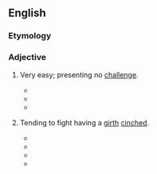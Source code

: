 ==English==

===Etymology===
{{suffix|en|cinch|y}}

===Adjective===
{{en-adj}}

# {{lb|en|informal}} Very easy; presenting no [[challenge]].
#* {{quote-book|en|year=1992 |title=Fixin' to Die |author=Jerry Oster |page=106 |ISBN=|passage=She hates rap. Rap is for teeds." "What are teeds, anyway?" "That's '''cinchy''', dude. They're tedious people." }}
#* {{quote-book|en|year=2013 |title=Reading with Meaning|author=Debbie Miller |page= |ISBN=|passage=It's '''cinchy''' for me, but I still like to read it.}}
#* {{quote-book|en|year=2015 |title=Melonhead and the Later Gator Plan|author=Katy Kelly |page= |ISBN=|passage=“Yes, but it's not as '''cinchy''' as it sounds,” I said.}}
# {{lb|en|of a horse}} Tending to fight having a [[girth]] [[cinch]]ed.
#* {{quote-book|en|year=1986|title=The Pacific Reporter |author=|page=503 |ISBN=|passage=Plaintiff alleged that defendants were negligent in failing to warn him that the horse was "'''cinchy'''."}}
#* {{quote-book|en|year=1997 |title=That Winning Feeling!: Program Your Mind for Peak Performance |author=Jane Savoie |page=100 |ISBN=|passage=Consider the “'''cinchy'''" horse. You tighten the girth and he blows up against it. By the same token, if you use a death grip with your legs on your horse's sides to ask him to go forward, he might swell up against you like the '''cinchy''' horse and be less forward.}}
#* {{quote-book|en|year=1993|title=Pony Talk: A Complete Learning Guide for Young Riders |author=Judy Richter, ‎Philip Richter |page=4 |ISBN=|passage=Some horses and ponies have "cold backs" or are "'''cinchy'''."}}
#* {{quote-book|en|year=2001 |title=There are No Problem Horses, Only Problem Riders |author=Mary Twelveponies |page=220 |ISBN=|passage=Cinch up smoothly and by degrees to avoid making a horse "'''cinchy'''."}}